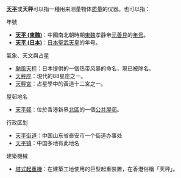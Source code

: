 '''[[天平|天平]]'''或'''天秤'''可以指一種用来测量物体[[质量|质量]]的仪器。也可以指：
; 年號
* '''[[天平_(東魏)|天平 (東魏)]]'''：中國南北朝時期[[東魏|東魏]]孝静帝[[元善見|元善見]]的[[年号|年号]]。
* '''[[天平_(日本)|天平 (日本)]]'''：[[日本|日本]][[聖武天皇|聖武天皇]]的年号。
; 氣象、天文與占星
* [[颱風天秤|颱風天秤]]：日本提供的一個热带风暴的命名，現已被除名。
* [[天秤座|天秤座]]：現代的88星座之一。
* [[天秤宮|天秤宮]]：占星學中的黃道十二宮之一。
; 屋邨地名
* [[天平邨|天平邨]]：位於香港新界[[北區_(香港)|北區]]的一個[[公共屋邨|公共屋邨]]。
;行政区划
*[[天平街道|天平街道]]：中国山东省泰安市一个街道办事处
*[[天平镇|天平镇]]：中国多地有此地名
; 建築機械
* [[塔式起重機|塔式起重機]]：在建築工地使用的巨型起重裝置，在香港俗稱「天秤」。

{{消歧义|T|Cat=二字消歧义}}